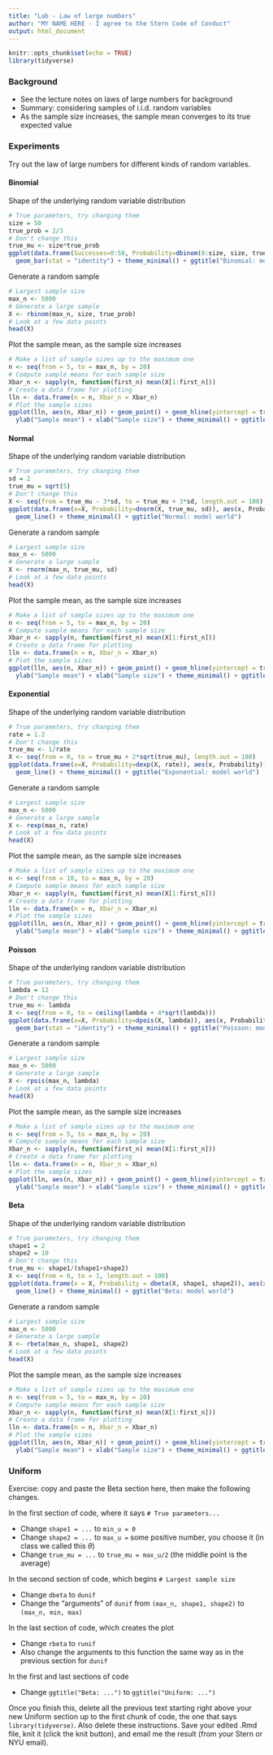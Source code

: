 ```yaml
---
title: "Lab - Law of large numbers"
author: "MY NAME HERE - I agree to the Stern Code of Conduct"
output: html_document
---
```


```r
knitr::opts_chunk$set(echo = TRUE)
library(tidyverse)
```

### Background

- See the lecture notes on laws of large numbers for background
- Summary: considering samples of i.i.d. random variables
- As the sample size increases, the sample mean converges to its true expected value

### Experiments

Try out the law of large numbers for different kinds of random variables.

#### Binomial

Shape of the underlying random variable distribution

```r
# True parameters, try changing them
size = 50
true_prob = 2/3
# Don't change this
true_mu <- size*true_prob
ggplot(data.frame(Successes=0:50, Probability=dbinom(0:size, size, true_prob)), aes(Successes, Probability)) + 
  geom_bar(stat = "identity") + theme_minimal() + ggtitle("Binomial: model world")
```

Generate a random sample

```r
# Largest sample size
max_n <- 5000
# Generate a large sample
X <- rbinom(max_n, size, true_prob) 
# Look at a few data points
head(X)
```

Plot the sample mean, as the sample size increases

```r
# Make a list of sample sizes up to the maximum one
n <- seq(from = 5, to = max_n, by = 20)
# Compute sample means for each sample size
Xbar_n <- sapply(n, function(first_n) mean(X[1:first_n]))
# Create a data frame for plotting
lln <- data.frame(n = n, Xbar_n = Xbar_n)
# Plot the sample sizes
ggplot(lln, aes(n, Xbar_n)) + geom_point() + geom_hline(yintercept = true_mu) +
  ylab("Sample mean") + xlab("Sample size") + theme_minimal() + ggtitle("Binomial: data world")
```

#### Normal

Shape of the underlying random variable distribution

```r
# True parameters, try changing them
sd = 2
true_mu = sqrt(5)
# Don't change this
X <- seq(from = true_mu - 3*sd, to = true_mu + 3*sd, length.out = 100)
ggplot(data.frame(x=X, Probability=dnorm(X, true_mu, sd)), aes(x, Probability)) + 
  geom_line() + theme_minimal() + ggtitle("Normal: model world")
```

Generate a random sample

```r
# Largest sample size
max_n <- 5000
# Generate a large sample
X <- rnorm(max_n, true_mu, sd) 
# Look at a few data points
head(X)
```

Plot the sample mean, as the sample size increases

```r
# Make a list of sample sizes up to the maximum one
n <- seq(from = 5, to = max_n, by = 20)
# Compute sample means for each sample size
Xbar_n <- sapply(n, function(first_n) mean(X[1:first_n]))
# Create a data frame for plotting
lln <- data.frame(n = n, Xbar_n = Xbar_n)
# Plot the sample sizes
ggplot(lln, aes(n, Xbar_n)) + geom_point() + geom_hline(yintercept = true_mu) +
  ylab("Sample mean") + xlab("Sample size") + theme_minimal() + ggtitle("Normal: data world")
```

#### Exponential

Shape of the underlying random variable distribution

```r
# True parameters, try changing them
rate = 1.2
# Don't change this
true_mu <- 1/rate
X <- seq(from = 0, to = true_mu + 2*sqrt(true_mu), length.out = 100)
ggplot(data.frame(x=X, Probability=dexp(X, rate)), aes(x, Probability)) + 
  geom_line() + theme_minimal() + ggtitle("Exponential: model world")
```

Generate a random sample

```r
# Largest sample size
max_n <- 5000
# Generate a large sample
X <- rexp(max_n, rate) 
# Look at a few data points
head(X)
```

Plot the sample mean, as the sample size increases

```r
# Make a list of sample sizes up to the maximum one
n <- seq(from = 10, to = max_n, by = 20)
# Compute sample means for each sample size
Xbar_n <- sapply(n, function(first_n) mean(X[1:first_n]))
# Create a data frame for plotting
lln <- data.frame(n = n, Xbar_n = Xbar_n)
# Plot the sample sizes
ggplot(lln, aes(n, Xbar_n)) + geom_point() + geom_hline(yintercept = true_mu) +
  ylab("Sample mean") + xlab("Sample size") + theme_minimal() + ggtitle("Exponential: data world")
```

#### Poisson

Shape of the underlying random variable distribution

```r
# True parameters, try changing them
lambda = 12
# Don't change this
true_mu <- lambda
X <- seq(from = 0, to = ceiling(lambda + 4*sqrt(lambda)))
ggplot(data.frame(x=X, Probability=dpois(X, lambda)), aes(x, Probability)) + 
  geom_bar(stat = "identity") + theme_minimal() + ggtitle("Poisson: model world")
```

Generate a random sample

```r
# Largest sample size
max_n <- 5000
# Generate a large sample
X <- rpois(max_n, lambda) 
# Look at a few data points
head(X)
```

Plot the sample mean, as the sample size increases

```r
# Make a list of sample sizes up to the maximum one
n <- seq(from = 5, to = max_n, by = 20)
# Compute sample means for each sample size
Xbar_n <- sapply(n, function(first_n) mean(X[1:first_n]))
# Create a data frame for plotting
lln <- data.frame(n = n, Xbar_n = Xbar_n)
# Plot the sample sizes
ggplot(lln, aes(n, Xbar_n)) + geom_point() + geom_hline(yintercept = true_mu) +
  ylab("Sample mean") + xlab("Sample size") + theme_minimal() + ggtitle("Poisson: data world")
```

#### Beta

Shape of the underlying random variable distribution

```r
# True parameters, try changing them
shape1 = 2
shape2 = 10
# Don't change this
true_mu <- shape1/(shape1+shape2)
X <- seq(from = 0, to = 1, length.out = 100)
ggplot(data.frame(x = X, Probability = dbeta(X, shape1, shape2)), aes(x, Probability)) + 
  geom_line() + theme_minimal() + ggtitle("Beta: model world")
```

Generate a random sample

```r
# Largest sample size
max_n <- 5000
# Generate a large sample
X <- rbeta(max_n, shape1, shape2) 
# Look at a few data points
head(X)
```

Plot the sample mean, as the sample size increases

```r
# Make a list of sample sizes up to the maximum one
n <- seq(from = 5, to = max_n, by = 20)
# Compute sample means for each sample size
Xbar_n <- sapply(n, function(first_n) mean(X[1:first_n]))
# Create a data frame for plotting
lln <- data.frame(n = n, Xbar_n = Xbar_n)
# Plot the sample sizes
ggplot(lln, aes(n, Xbar_n)) + geom_point() + geom_hline(yintercept = true_mu) +
  ylab("Sample mean") + xlab("Sample size") + theme_minimal() + ggtitle("Beta: data world")
```


### Uniform

Exercise: copy and paste the Beta section here, then make the following changes.

In the first section of code, where it says `# True parameters...`

- Change `shape1 = ...` to `min_u = 0`
- Change `shape2 = ...` to `max_u = ` some positive number, you choose it (in class we called this $\theta$)
- Change `true_mu = ...` to `true_mu = max_u/2` (the middle point is the average)

In the second section of code, which begins `# Largest sample size`

- Change `dbeta` to `dunif`
- Change the "arguments" of `dunif` from `(max_n, shape1, shape2)` to `(max_n, min, max)`

In the last section of code, which creates the plot

- Change `rbeta` to `runif`
- Also change the arguments to this function the same way as in the previous section for `dunif`

In the first and last sections of code

- Change `ggtitle("Beta: ...")` to `ggtitle("Uniform: ...")` 

Once you finish this, delete all the previous text starting right above your new Uniform section up to the first chunk of code, the one that says `library(tidyverse)`. Also delete these instructions. Save your edited .Rmd file, knit it (click the knit button), and email me the result (from your Stern or NYU email).
